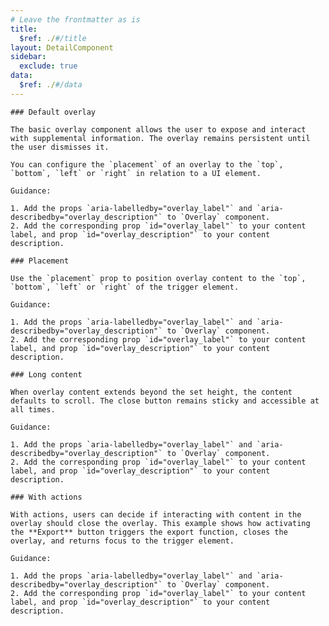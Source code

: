 ```yaml
---
# Leave the frontmatter as is
title:
  $ref: ./#/title
layout: DetailComponent
sidebar:
  exclude: true
data:
  $ref: ./#/data
---
```


<LivePreviewControls>
  <LivePreview componentName="overlay" exampleName="Default" displayName="Default Overlay">

    ### Default overlay

    The basic overlay component allows the user to expose and interact with supplemental information. The overlay remains persistent until the user dismisses it.

    You can configure the `placement` of an overlay to the `top`, `bottom`, `left` or `right` in relation to a UI element.

    Guidance:

    1. Add the props `aria-labelledby="overlay_label"` and `aria-describedby="overlay_description"` to `Overlay` component.
    2. Add the corresponding prop `id="overlay_label"` to your content label, and prop `id="overlay_description"` to your content description.

  </LivePreview>

  <LivePreview componentName="overlay" exampleName="Placement">

    ### Placement

    Use the `placement` prop to position overlay content to the `top`, `bottom`, `left` or `right` of the trigger element.

    Guidance:

    1. Add the props `aria-labelledby="overlay_label"` and `aria-describedby="overlay_description"` to `Overlay` component.
    2. Add the corresponding prop `id="overlay_label"` to your content label, and prop `id="overlay_description"` to your content description.

  </LivePreview>

  <LivePreview componentName="overlay" exampleName="LongContent">

    ### Long content

    When overlay content extends beyond the set height, the content defaults to scroll. The close button remains sticky and accessible at all times.

    Guidance:

    1. Add the props `aria-labelledby="overlay_label"` and `aria-describedby="overlay_description"` to `Overlay` component.
    2. Add the corresponding prop `id="overlay_label"` to your content label, and prop `id="overlay_description"` to your content description.

  </LivePreview>

  <LivePreview componentName="overlay" exampleName="WithActions">

    ### With actions

    With actions, users can decide if interacting with content in the overlay should close the overlay. This example shows how activating the **Export** button triggers the export function, closes the overlay, and returns focus to the trigger element.

    Guidance:

    1. Add the props `aria-labelledby="overlay_label"` and `aria-describedby="overlay_description"` to `Overlay` component.
    2. Add the corresponding prop `id="overlay_label"` to your content label, and prop `id="overlay_description"` to your content description.

  </LivePreview>

</LivePreviewControls>
